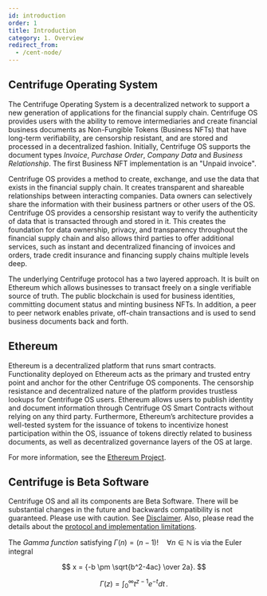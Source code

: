 ```yaml
---
id: introduction
order: 1
title: Introduction
category: 1. Overview
redirect_from:
  - /cent-node/
---
```


<!-- Apply katex css -->
<link rel="stylesheet" href="https://cdn.jsdelivr.net/npm/katex@0.11.0/dist/katex.min.css" integrity="sha384-BdGj8xC2eZkQaxoQ8nSLefg4AV4/AwB3Fj+8SUSo7pnKP6Eoy18liIKTPn9oBYNG" crossOrigin="anonymous"/>

## Centrifuge Operating System

The Centrifuge Operating System is a decentralized network to support a new generation of applications for the financial supply chain. Centrifuge OS provides users with the ability to remove intermediaries and create financial business documents as Non-Fungible Tokens (Business NFTs) that have long-term verifiability, are censorship resistant, and are stored and processed in a decentralized fashion. Initially, Centrifuge OS supports the document types _Invoice_, _Purchase Order_, _Company Data_ and _Business Relationship_. The first Business NFT implementation is an "Unpaid invoice".

Centrifuge OS provides a method to create, exchange, and use the data that exists in the financial supply chain. It creates transparent and shareable relationships between interacting companies. Data owners can selectively share the information with their business partners or other users of the OS. Centrifuge OS provides a censorship resistant way to verify the authenticity of data that is transacted through and stored in it. This creates the foundation for data ownership, privacy, and transparency throughout the financial supply chain and also allows third parties to offer additional services, such as instant and decentralized financing of invoices and orders, trade credit insurance and financing supply chains multiple levels deep.

The underlying Centrifuge protocol has a two layered approach. It is built on Ethereum which allows businesses to transact freely on a single verifiable source of truth. The public blockchain is used for business identities, committing document status and minting business NFTs. In addition, a peer to peer network enables private, off-chain transactions and is used to send business documents back and forth.

## Ethereum

Ethereum is a decentralized platform that runs smart contracts. Functionality deployed on Ethereum acts as the primary and trusted entry point and anchor for the other Centrifuge OS components. The censorship resistance and decentralized nature of the platform provides trustless lookups for Centrifuge OS users. Ethereum allows users to publish identity and document information through Centrifuge OS Smart Contracts without relying on any third party. Furthermore, Ethereum’s architecture provides a well-tested system for the issuance of tokens to incentivize honest participation within the OS, issuance of tokens directly related to business documents, as well as decentralized governance layers of the OS at large.

For more information, see the [Ethereum Project](https://www.ethereum.org/).


## Centrifuge is Beta Software
Centrifuge OS and all its components are Beta Software. There will be substantial changes in the future and backwards compatibility is not guaranteed. Please use with caution. See [Disclaimer](/docs/centrifuge-node/further-reading/disclaimer/). Also, please read the details about the [protocol and implementation limitations](/docs/centrifuge-node/further-reading/protocol_limitations/).

The *Gamma function* satisfying $\Gamma(n) = (n-1)!\quad\forall n\in\mathbb N$ is via the Euler integral

$$
x = {-b \pm \sqrt{b^2-4ac} \over 2a}.
$$

$$
\Gamma(z) = \int_0^\infty t^{z-1}e^{-t}dt\,.
$$
